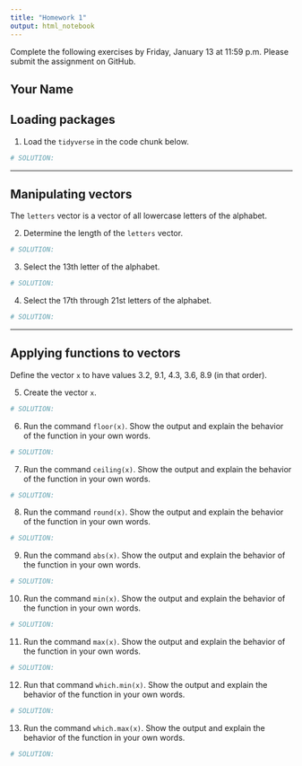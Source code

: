 ```yaml
---
title: "Homework 1"
output: html_notebook
---
```


Complete the following exercises by Friday, January 13 at 11:59 p.m. Please submit the assignment on GitHub.

## Your Name

## Loading packages

1.  Load the `tidyverse` in the code chunk below.

```r
# SOLUTION:
```

* * *

## Manipulating vectors

The `letters` vector is a vector of all lowercase letters of the alphabet.

2.  Determine the length of the `letters` vector.

```r
# SOLUTION:
```


3.  Select the 13th letter of the alphabet.

```r
# SOLUTION:
```


4.  Select the 17th through 21st letters of the alphabet.

```r
# SOLUTION:
```


* * * 

## Applying functions to vectors

Define the vector `x` to have values 3.2,  9.1,  4.3,  3.6,  8.9 (in that order).


5.  Create the vector `x`.

```r
# SOLUTION:
```


6. Run the command `floor(x)`. Show the output and explain the behavior of the function in your own words.

```r
# SOLUTION:
```


7. Run the command `ceiling(x)`. Show the output and explain the behavior of the function in your own words.

```r
# SOLUTION:
```


8.  Run the command `round(x)`. Show the output and explain the behavior of the function in your own words.

```r
# SOLUTION:
```


9.  Run the command `abs(x)`. Show the output and explain the behavior of the function in your own words.

```r
# SOLUTION:
```


10. Run the command `min(x)`. Show the output and explain the behavior of the function in your own words.

```r
# SOLUTION:
```


11. Run the command `max(x)`. Show the output and explain the behavior of the function in your own words.

```r
# SOLUTION:
```


12. Run that command `which.min(x)`. Show the output and explain the behavior of the function in your own words.

```r
# SOLUTION:
```


13. Run the command `which.max(x)`. Show the output and explain the behavior of the function in your own words.

```r
# SOLUTION:
```
